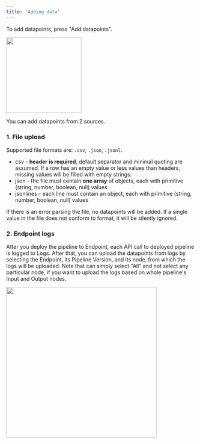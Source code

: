 ```yaml
---
title: 'Adding data'
---
```


To add datapoints, press "Add datapoints".

<Frame caption="Add datapoints button in datasets page">
<img height="200" src="/images/datasets/add-datapoints.png" />
</Frame>

You can add datapoints from 2 sources.

### 1. File upload
Supported file formats are: `.csv`, `.json`, `.jsonl`.
- csv - **header is required**, default separator and minimal quoting are assumed. If a row has an empty value or less values than headers, missing values will be filled with empty strings.
- json - the file must contain **one array** of objects, each with primitive (string, number, boolean, null) values
- jsonlines - each line must contain an object, each with primitive (string, number, boolean, null) values

If there is an error parsing the file, no datapoints will be added.
If a single value in the file does not conform to format, it will be silently ignored.

### 2. Endpoint logs
After you deploy the pipeline to Endpoint, each API call to deployed pipeline is logged to Logs.
After that, you can upload the datapoints from logs by selecting the Endpoint, its Pipeline Version, and its node, from which the logs will be uploaded.
Note that can simply select "All" and not select any particular node, if you want to upload the logs based on whole pipeline's Input and Output nodes.

<Frame caption="Select endpoint name, pipeline version, and node ids to upload datapoints from logs.">
<img width="400" src="/images/datasets/datapoints-from-logs.png" />
</Frame>